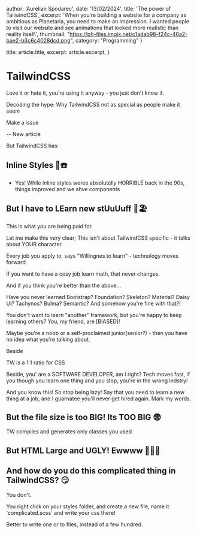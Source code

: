 
  author: 'Aurelian Spodarec',
  date: '13/02/2024',
  title: 'The power of TailwindCSS',
  excerpt: 'When you’re building a website for a company as ambitious as Planetaria, you need to make an impression. I wanted people to visit our website and see animations that looked more realistic than reality itself.',
  thumbnail: "https://ph-files.imgix.net/c1adab98-f24c-46a2-bae2-b3c6c4028dcd.png",
  category: "Programming"
}

  title: article.title,
  excerpt: article.excerpt,
}


# TailwindCSS

Love it or hate it, you're using it anyway - you just don't know it.



Decoding the hype: Why TailwindCSS not as special as people make it seem


Make a issue








-- New article

But TailwindCSS has:

## Inline Styles 👴☎️

- Yes! While inline styles weree absolutelly HORRIBLE back in the 90s, things improved and we ahve components


## But I have to LEarn new stUuUuff 🧸🏖️

This is what you are being paid for.

Let me make this very clear; This isn't about TailwindCSS specific - it talks about YOUR character.

Every job you apply to, says "Willingnes to learn" - technology moves forward. 

If you want to have a cosy job learn math, that never changes.

And if you think you're better than the above...

Have you never learned Bootstrap? Foundation? Skeleton? Material? Daisy UI? Tachynos? Bulma? Semantic? And somehow you're fine with that?!

You don't want to learn "another" framework, but you're happy to keep learning others? You, my friend, are [BIASED]!

Maybe you're a noob or a self-proclaimed junior(senior?) - then you have no idea what you're talking about.


Beside


TW is a 1:1 ratio for CSS

Beside, you' are a SOFTWARE DEVELOPER, am I right? Tech moves fast, if you though you learn one thing and you stop, you're in the wrong indstry!

And you know this! So stop being lazy! Say that you need to learn a new thing at a job, and I guarnatee you'll never get hired again. Mark my words.




## But the file size is too BIG! Its TOO BIG 😨
TW compiles and generates only classes you used

## But HTML Large and UGLY! Ewwww 👶🤮👼

## And how do you do this complicated thing in TailwindCSS? 😏
You don't. 

You right click on your styles folder, and create a new file, name it 'complicated.scss' and write your css there! 

Better to write one or to files, instead of a few hundred. 


